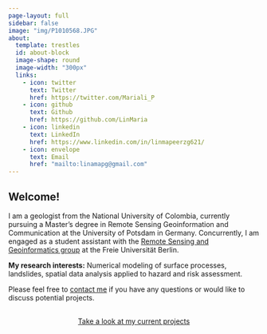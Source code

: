 ---
page-layout: full
sidebar: false
image: "img/P1010568.JPG"
about:
  template: trestles
  id: about-block
  image-shape: round
  image-width: "300px"
  links:
    - icon: twitter
      text: Twitter
      href: https://twitter.com/Mariali_P
    - icon: github
      text: Github
      href: https://github.com/LinMaria
    - icon: linkedin
      text: LinkedIn
      href: https://www.linkedin.com/in/linmapeerzg621/
    - icon: envelope
      text: Email
      href: "mailto:linamapg@gmail.com"  
---

::: {#about-block}
## Welcome!

I am a geologist from the National University of Colombia, currently pursuing a Master's degree in Remote Sensing Geoinformation and Communication at the University of Potsdam in Germany. Concurrently, I am engaged as a student assistant with the [Remote Sensing and Geoinformatics group](https://www.geo.fu-berlin.de/geog/fachrichtungen/geoinformatik/index.html) at the Freie Universität Berlin. 


**My research interests:** Numerical modeling of surface processes, landslides, spatial data analysis applied to hazard and risk assessment.
:::


Please feel free to [contact me](mailto:lina.perez.garcia@fu-berlin.de) if you have any questions or would like to discuss potential projects.

```{=html}
<div  style="margin: 30px; text-align: center;">
<a class="btn btn-primary" href="https://linmaria.github.io/LinaAtTheMoment/projects/" role="button" target="_blank" style="padding: 15px 30px;">Take a look at my current projects</a>
</div>
```

